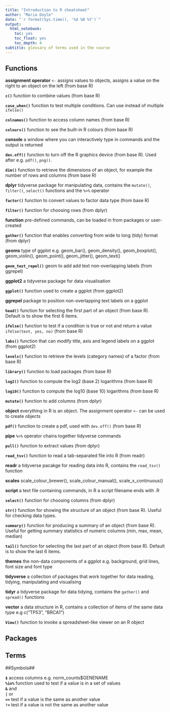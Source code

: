 ```yaml
---
title: "Introduction to R cheatsheet"
author: "Maria Doyle"
date: "`r format(Sys.time(), '%d %B %Y')`"
output: 
  html_notebook:
    toc: yes
    toc_float: yes
    toc_depth: 4
subtitle: glossary of terms used in the course
---
```


## Functions

**assignment operator** `<-` assigns values to objects, assigns a value on the right to an object on the left (from base R)  

**`c()`** function to combine values (from base R)  

**`case_when()`**  function to test multiple conditions. Can use instead of multiple `ifelse()` 

**`colnames()`** function to access column names (from base R)

**`colours()`** function to see the built-in R colours (from base R)

**console** a window where you can interactively type in commands and the output is returned

**`dev.off()`** function to turn off the R graphics device (from base R). Used after e.g. `pdf()`, `png()`.

**`dim()`** function to retrieve the dimensions of an object, for example the number of rows and columns (from base R)

**dplyr** tidyverse package for manipulating data, contains the `mutate()`, `filter()`, `select()` functions and the `%>%` operator

**`factor()`** function to convert values to factor data type (from base R)

**`filter()`** function for choosing rows (from dplyr)

**function**  pre-defined commands, can be loaded in from packages or user-created

**`gather()`** function that enables converting from wide to long (tidy) format (from dplyr)

**geoms** type of ggplot e.g. geom_bar(), geom_density(), geom_boxplot(), geom_violin(), geom_point(), geom_jitter(), geom_text()

**`geom_text_repel()`** geom to add add text non-overlapping labels (from ggrepel)

**ggplot2** a tidyverse package for data visualisation 

**`ggplot()`** function used to create a ggplot (from ggplot2)

**ggrepel** package to position non-overlapping text labels on a ggplot

**`head()`** function for selecting the first part of an object (from base R). Default is to show the first 6 items.

**`ifelse()`** function to test if a condition is true or not and return a value `ifelse(test, yes, no)` (from base R)

**`labs()`** function that can modify title, axis and legend labels on a ggplot (from ggplot2)

**`levels()`** function to retrieve the levels (category names) of a factor (from base R)

**`library()`** function to load packages (from base R)

**`log2()`** function to compute the log2 (base 2) logarithms (from base R)

**`log10()`** function to compute the log10 (base 10) logarithms (from base R)

**`mutate()`** function to add columns (from dplyr)

**object** everything in R is an object. The assignment operator `<-` can be used to create objects

**`pdf()`** function to create a pdf, used with `dev.off()` (from base R)

**pipe** `%>%` operator chains together tidyverse commands

**`pull()`** function to extract values (from dplyr)

**`read_tsv()`** function to read a tab-separated file into R (from readr)

**readr** a tidyverse pacakge for reading data into R, contains the `read_tsv()` function

**scales** scale_colour_brewer(), scale_colour_manual(), scale_x_continuous()

**script** a text file containing commands, in R a script filename ends with .R

**`select()`** function for choosing columns (from dplyr)

**`str()`** function for showing the structure of an object (from base R). Useful for checking data types.

**`summary()`** function for producing a summary of an object (from base R). Useful for getting summary statistics of numeric columns (min, max, mean, median)

**`tail()`** function for selecting the last part of an object (from base R). Default is to show the last 6 items.

**themes** the non-data components of a ggplot e.g. background, grid lines, font size and font type

**tidyverse** a collection of packages that work together for data reading, tidying, manipulating and visualising

**tidyr** a tidyverse package for data tidying, contains the `gather()` and `spread()` functions

**vector** a data structure in R, contains a collection of items of the same data type e.g c("TP53", "BRCA1")

**`View()`** function to invoke a spreadsheet-like viewer on an R object

## Packages


## Terms


##Symbols##

**`$`** access columns e.g. norm_counts$GENENAME  
**`%in%`** function used to test if a value is in a set of values  
**`&`** and  
**`|`** or  
**`==`** test if a value is the same as another value  
**`!=`** test if a value is not the same as another value  